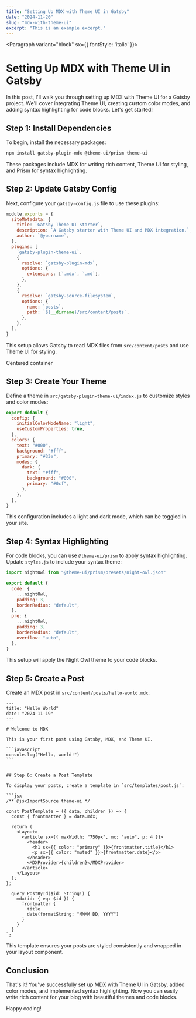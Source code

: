 ```yaml
---
title: "Setting Up MDX with Theme UI in Gatsby"
date: "2024-11-20"
slug: "mdx-with-theme-ui"
excerpt: "This is an example excerpt."
---
```



<Layout>

<Container>

<Paragraph variant="block" sx={{ fontStyle: 'italic' }}>

# Setting Up MDX with Theme UI in Gatsby

In this post, I'll walk you through setting up MDX with Theme UI for a Gatsby project. We'll cover integrating Theme UI, creating custom color modes, and adding syntax highlighting for code blocks. Let's get started!

</Paragraph>

## Step 1: Install Dependencies

To begin, install the necessary packages:

```bash
npm install gatsby-plugin-mdx @theme-ui/prism theme-ui
```

These packages include MDX for writing rich content, Theme UI for styling, and Prism for syntax highlighting.

## Step 2: Update Gatsby Config

Next, configure your `gatsby-config.js` file to use these plugins:

```js
module.exports = {
  siteMetadata: {
    title: `Gatsby Theme UI Starter`,
    description: `A Gatsby starter with Theme UI and MDX integration.`,
    author: `@yourname`,
  },
  plugins: [
    `gatsby-plugin-theme-ui`,
    {
      resolve: `gatsby-plugin-mdx`,
      options: {
        extensions: [`.mdx`, `.md`],
      },
    },
    {
      resolve: `gatsby-source-filesystem`,
      options: {
        name: `posts`,
        path: `${__dirname}/src/content/posts`,
      },
    },
  ],
}
```

This setup allows Gatsby to read MDX files from `src/content/posts` and use Theme UI for styling.

Centered container

## Step 3: Create Your Theme

Define a theme in `src/gatsby-plugin-theme-ui/index.js` to customize styles and color modes:

```js
export default {
  config: {
    initialColorModeName: "light",
    useCustomProperties: true,
  },
  colors: {
    text: "#000",
    background: "#fff",
    primary: "#33e",
    modes: {
      dark: {
        text: "#fff",
        background: "#000",
        primary: "#0cf",
      },
    },
  },
}
```

This configuration includes a light and dark mode, which can be toggled in your site.

## Step 4: Syntax Highlighting

For code blocks, you can use `@theme-ui/prism` to apply syntax highlighting. Update `styles.js` to include your syntax theme:

```js
import nightOwl from "@theme-ui/prism/presets/night-owl.json"

export default {
  code: {
    ...nightOwl,
    padding: 3,
    borderRadius: "default",
  },
  pre: {
    ...nightOwl,
    padding: 3,
    borderRadius: "default",
    overflow: "auto",
  },
}
```

This setup will apply the Night Owl theme to your code blocks.

## Step 5: Create a Post

Create an MDX post in `src/content/posts/hello-world.mdx`:

````mdx
---
title: "Hello World"
date: "2024-11-19"
---

# Welcome to MDX

This is your first post using Gatsby, MDX, and Theme UI.

```javascript
console.log("Hello, world!")
```
````

````

## Step 6: Create a Post Template

To display your posts, create a template in `src/templates/post.js`:

```jsx
/** @jsxImportSource theme-ui */

const PostTemplate = ({ data, children }) => {
  const { frontmatter } = data.mdx;

  return (
    <Layout>
      <article sx={{ maxWidth: "750px", mx: "auto", p: 4 }}>
        <header>
          <h1 sx={{ color: "primary" }}>{frontmatter.title}</h1>
          <p sx={{ color: "muted" }}>{frontmatter.date}</p>
        </header>
        <MDXProvider>{children}</MDXProvider>
      </article>
    </Layout>
  );
};

  query PostById($id: String!) {
    mdx(id: { eq: $id }) {
      frontmatter {
        title
        date(formatString: "MMMM DD, YYYY")
      }
    }
  }
`;

````

This template ensures your posts are styled consistently and wrapped in your layout component.

## Conclusion

That's it! You've successfully set up MDX with Theme UI in Gatsby, added color modes, and implemented syntax highlighting. Now you can easily write rich content for your blog with beautiful themes and code blocks.

Happy coding!

</Container>

</Layout>
